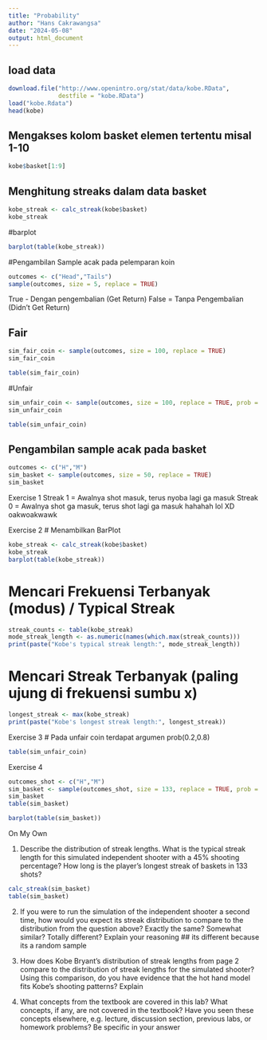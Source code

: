 ---
title: "Probability"
author: "Hans Cakrawangsa"
date: "2024-05-08"
output: html_document
---

## load data
```{r}
download.file("http://www.openintro.org/stat/data/kobe.RData",
              destfile = "kobe.RData")
load("kobe.Rdata")
head(kobe)
```
## Mengakses kolom basket elemen tertentu misal 1-10
```{r}
kobe$basket[1:9]
```
## Menghitung streaks dalam data basket 
```{r}
kobe_streak <- calc_streak(kobe$basket)
kobe_streak
```
#barplot
```{r}
barplot(table(kobe_streak))
```
#Pengambilan Sample acak pada pelemparan  koin
```{r}
outcomes <- c("Head","Tails")
sample(outcomes, size = 5, replace = TRUE)
```
True - Dengan pengembalian (Get Return)
False = Tanpa Pengembalian (Didn't Get Return)

## Fair 
```{r}
sim_fair_coin <- sample(outcomes, size = 100, replace = TRUE)
sim_fair_coin
```
```{r}
table(sim_fair_coin)
```
#Unfair 
```{r}
sim_unfair_coin <- sample(outcomes, size = 100, replace = TRUE, prob = c(0.2,0.8))
sim_unfair_coin
```
```{r}
table(sim_unfair_coin)
```
## Pengambilan sample acak pada basket
```{r}
outcomes <- c("H","M")
sim_basket <- sample(outcomes, size = 50, replace = TRUE)
sim_basket
```
Exercise 1 
Streak 1 = Awalnya shot masuk, terus nyoba lagi ga masuk
Streak 0 = Awalnya shot ga masuk, terus shot lagi ga masuk hahahah lol XD oakwoakwawk

Exercise 2
# Menambilkan BarPlot
```{r}
kobe_streak <- calc_streak(kobe$basket)
kobe_streak
barplot(table(kobe_streak))
```

# Mencari Frekuensi Terbanyak (modus) / Typical Streak
```{r}
streak_counts <- table(kobe_streak)
mode_streak_length <- as.numeric(names(which.max(streak_counts)))
print(paste("Kobe's typical streak length:", mode_streak_length))
```


# Mencari Streak Terbanyak (paling ujung di frekuensi sumbu x)
```{r}
longest_streak <- max(kobe_streak)
print(paste("Kobe's longest streak length:", longest_streak))
```


Exercise 3
# Pada unfair coin terdapat argumen prob(0.2,0.8)
```{r}
table(sim_unfair_coin)
```

Exercise 4 
```{r}
outcomes_shot <- c("H","M")
sim_basket <- sample(outcomes_shot, size = 133, replace = TRUE, prob = c(0.45,0.55))
sim_basket
table(sim_basket)
```
```{r}
barplot(table(sim_basket))
```
On My Own 

1. Describe the distribution of streak lengths. What is the typical streak length for this simulated independent
shooter with a 45% shooting percentage? How long is the player’s longest streak of baskets in 133 shots?
```{r}
calc_streak(sim_basket)
table(sim_basket)
```

2. If you were to run the simulation of the independent shooter a second time, how would you expect its streak
distribution to compare to the distribution from the question above? Exactly the same? Somewhat similar?
Totally different? Explain your reasoning
## its different because its a random sample 

3. How does Kobe Bryant’s distribution of streak lengths from page 2 compare to the distribution of streak
lengths for the simulated shooter? Using this comparison, do you have evidence that the hot hand model fits
Kobe’s shooting patterns? Explain

4. What concepts from the textbook are covered in this lab? What concepts, if any, are not covered in the
textbook? Have you seen these concepts elsewhere, e.g. lecture, discussion section, previous labs, or
homework problems? Be specific in your answer




